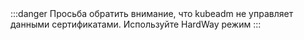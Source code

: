 

<Tabs groupId="install-type">

  <TabItem value="HardWay">
    <Openssl />
    <StatusOpenssl />
  </TabItem>

  <TabItem value="Kubeadm">
    :::danger
    Просьба обратить внимание, что kubeadm не управляет данными сертификатами.
    Используйте HardWay режим
    :::
  </TabItem>

</Tabs>
